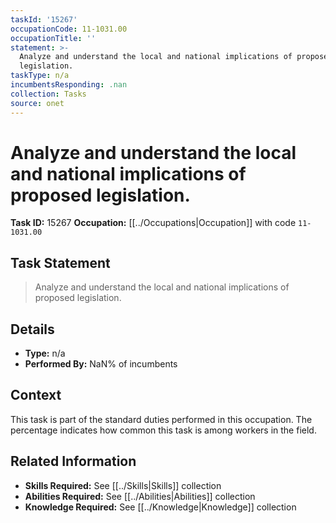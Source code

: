 ```yaml
---
taskId: '15267'
occupationCode: 11-1031.00
occupationTitle: ''
statement: >-
  Analyze and understand the local and national implications of proposed
  legislation.
taskType: n/a
incumbentsResponding: .nan
collection: Tasks
source: onet
---
```

# Analyze and understand the local and national implications of proposed legislation.

**Task ID:** 15267
**Occupation:** [[../Occupations|Occupation]] with code `11-1031.00`

## Task Statement

> Analyze and understand the local and national implications of proposed legislation.

## Details

- **Type:** n/a
- **Performed By:** NaN% of incumbents

## Context

This task is part of the standard duties performed in this occupation. The percentage indicates how common this task is among workers in the field.

## Related Information

- **Skills Required:** See [[../Skills|Skills]] collection
- **Abilities Required:** See [[../Abilities|Abilities]] collection
- **Knowledge Required:** See [[../Knowledge|Knowledge]] collection
